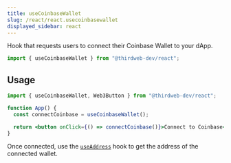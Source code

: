 ```yaml
---
title: useCoinbaseWallet
slug: /react/react.usecoinbasewallet
displayed_sidebar: react
---
```



Hook that requests users to connect their Coinbase Wallet to your dApp.

```jsx
import { useCoinbaseWallet } from "@thirdweb-dev/react";
```

## Usage

```jsx
import { useCoinbaseWallet, Web3Button } from "@thirdweb-dev/react";

function App() {
  const connectCoinbase = useCoinbaseWallet();

  return <button onClick={() => connectCoinbase()}>Connect to Coinbase</button>;
}
```

Once connected, use the [`useAddress`](/react/hooks/useaddress) hook to get the address of the connected wallet.
